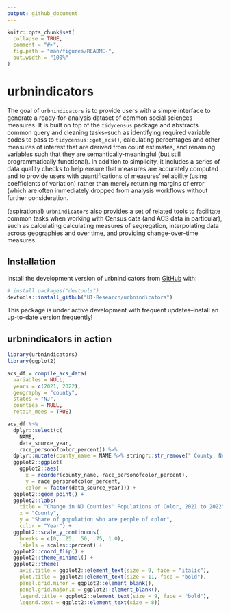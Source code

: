```yaml
---
output: github_document
---
```


<!-- README.md is generated from README.Rmd. Please edit that file -->

```r
knitr::opts_chunk$set(
  collapse = TRUE,
  comment = "#>",
  fig.path = "man/figures/README-",
  out.width = "100%"
)
```

# urbnindicators

<!-- badges: start -->
<!-- badges: end -->

The goal of `urbnindicators` is to provide users with a simple interface to generate a ready-for-analysis 
dataset of common social sciences measures. It is built on top of the `tidycensus` package and abstracts 
common query and cleaning tasks--such as identifying required variable codes to pass to `tidycensus::get_acs()`,
calculating percentages and other measures of interest that are derived from count estimates, and renaming variables
such that they are semantically-meaningful (but still programmatically functional). In addition to simplicity, it
includes a series of data quality checks to help ensure that measures are accurately computed and to provide users
with quantifications of measures' reliability (using coefficients of variation) rather than merely returning margins 
of error (which are often immediately dropped from analysis workflows without further consideration.

(aspirational)
`urbnindicators` also provides a set of related tools to facilitate common tasks when working with Census data 
(and ACS data in particular), such as calculating calculating measures of segregation, interpolating data across 
geographies and over time, and providing change-over-time measures. 


## Installation

Install the development version of urbnindicators from [GitHub](https://github.com/) with:

``` r
# install.packages("devtools")
devtools::install_github("UI-Research/urbnindicators")
```

This package is under active development with frequent updates--install an up-to-date version frequently!

## urbnindicators in action

```r
library(urbnindicators)
library(ggplot2)

acs_df = compile_acs_data(
  variables = NULL,
  years = c(2021, 2022),
  geography = "county",
  states = "NJ",
  counties = NULL,
  retain_moes = TRUE)

acs_df %>% 
  dplyr::select(c(
    NAME,
    data_source_year, 
    race_personofcolor_percent)) %>%
  dplyr::mutate(county_name = NAME %>% stringr::str_remove(" County, New Jersey")) %>%
  ggplot2::ggplot(
    ggplot2::aes(
      x = reorder(county_name, race_personofcolor_percent), 
      y = race_personofcolor_percent, 
      color = factor(data_source_year))) +
  ggplot2::geom_point() +
  ggplot2::labs(
    title = "Change in NJ Counties' Populations of Color, 2021 to 2022",
    x = "County", 
    y = "Share of population who are people of color",
    color = "Year") +
  ggplot2::scale_y_continuous(
    breaks = c(0, .25, .50, .75, 1.0),
    labels = scales::percent) +
  ggplot2::coord_flip() +
  ggplot2::theme_minimal() +
  ggplot2::theme(
    axis.title = ggplot2::element_text(size = 9, face = "italic"),
    plot.title = ggplot2::element_text(size = 11, face = "bold"),
    panel.grid.minor = ggplot2::element_blank(),
    panel.grid.major.x = ggplot2::element_blank(),
    legend.title = ggplot2::element_text(size = 9, face = "bold"),
    legend.text = ggplot2::element_text(size = 8))
```
